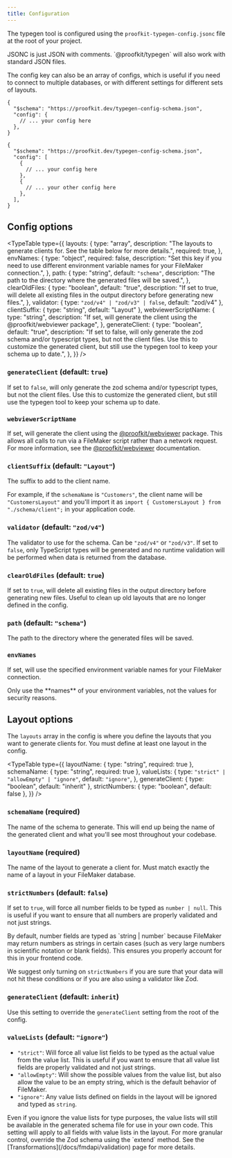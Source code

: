 ```yaml
---
title: Configuration
---
```



The typegen tool is configured using the `proofkit-typegen-config.jsonc` file at the root of your project. 

<Callout type="info">
  JSONC is just JSON with comments. `@proofkit/typegen` will also work with
  standard JSON files.
</Callout>

  The config key can also be an array of configs, which is useful if you need to connect to multiple databases, or with different settings for different sets of layouts.


```jsonc title="proofkit-typegen-config.jsonc" tab="Single config"
{
  "$schema": "https://proofkit.dev/typegen-config-schema.json",
  "config": {
    // ... your config here
  },
}
```

```jsonc title="proofkit-typegen-config.jsonc" tab="Multiple configs"
{
  "$schema": "https://proofkit.dev/typegen-config-schema.json",
  "config": [
    {
      // ... your config here
    },
    {
      // ... your other config here
    },
  ],
}
```


## Config options

<TypeTable
  type={{
    layouts: {
      type: "array",
      description:
        "The layouts to generate clients for. See the table below for more details.",
      required: true,
    },
    envNames: {
      type: "object",
      required: false,
      description:
        "Set this key if you need to use different environment variable names for your FileMaker connection.",
    },
    path: {
      type: "string",
      default: `"schema"`,
      description:
        "The path to the directory where the generated files will be saved.",
    },
    clearOldFiles: {
      type: "boolean",
      default: "true",
      description:
        "If set to true, will delete all existing files in the output directory before generating new files.",
    },
    validator: { type: `"zod/v4" | "zod/v3" | false`, default: "zod/v4" },
    clientSuffix: { type: "string", default: "Layout" },
    webviewerScriptName: {
      type: "string",
      description:
        "If set, will generate the client using the @proofkit/webviewer package",
    },
    generateClient: {
      type: "boolean",
      default: "true",
      description:
        "If set to false, will only generate the zod schema and/or typescript types, but not the client files. Use this to customize the generated client, but still use the typegen tool to keep your schema up to date.",
    },
  }}
/>

### `generateClient` (default: `true`)
If set to `false`, will only generate the zod schema and/or typescript types, but not the client files. Use this to customize the generated client, but still use the typegen tool to keep your schema up to date.

### `webviewerScriptName`
If set, will generate the client using the [@proofkit/webviewer](/docs/webviewer) package. This allows all calls to run via a FileMaker script rather than a network request. For more information, see the [@proofkit/webviewer](/docs/webviewer) documentation.

### `clientSuffix` (default: `"Layout"`)
The suffix to add to the client name.

For example, if the `schemaName` is `"Customers"`, the client name will be `"CustomersLayout"` and you'll import it as `import { CustomersLayout } from "./schema/client";` in your application code.

### `validator` (default: `"zod/v4"`)
The validator to use for the schema. Can be `"zod/v4"` or `"zod/v3"`. If set to `false`, only TypeScript types will be generated and no runtime validation will be performed when data is returned from the database.

### `clearOldFiles` (default: `true`)
If set to `true`, will delete all existing files in the output directory before generating new files. Useful to clean up old layouts that are no longer defined in the config.

### `path` (default: `"schema"`)
The path to the directory where the generated files will be saved.

### `envNames` 
If set, will use the specified environment variable names for your FileMaker connection.

<Callout type="warn">
  Only use the **names** of your environment variables, not the values for security reasons.
</Callout>

## Layout options
The `layouts` array in the config is where you define the layouts that you want to generate clients for. You must define at least one layout in the config.

<TypeTable
  type={{
    layoutName: { type: "string", required: true },
    schemaName: { type: "string", required: true },
    valueLists: {
      type: `"strict" | "allowEmpty" | "ignore"`,
      default: `"ignore"`,
    },
    generateClient: { type: "boolean", default: "inherit" },
    strictNumbers: { type: "boolean", default: false },
  }}
/>

### `schemaName` (required)
The name of the schema to generate. This will end up being the name of the generated client and what you'll see most throughout your codebase.

### `layoutName` (required)
The name of the layout to generate a client for. Must match exactly the name of a layout in your FileMaker database.

### `strictNumbers` (default: `false`)
If set to `true`, will force all number fields to be typed as `number | null`. This is useful if you want to ensure that all numbers are properly validated and not just strings.

<Callout type="info">
By default, number fields are typed as `string | number` because FileMaker may return numbers as strings in certain cases (such as very large numbers in scientific notation or blank fields). This ensures you properly account for this in your frontend code.

We suggest only turning on `strictNumbers` if you are sure that your data will not hit these conditions or if you are also using a validator like Zod.
</Callout>

### `generateClient` (default: `inherit`)
Use this setting to override the `generateClient` setting from the root of the config.

### `valueLists` (default: `"ignore"`)
- `"strict"`: Will force all value list fields to be typed as the actual value from the value list. This is useful if you want to ensure that all value list fields are properly validated and not just strings.
- `"allowEmpty"`: Will show the possible values from the value list, but also allow the value to be an empty string, which is the default behavior of FileMaker.
- `"ignore"`: Any value lists defined on fields in the layout will be ignored and typed as `string`.

<Callout type="info">
Even if you ignore the value lists for type purposes, the value lists will still be available in the generated schema file for use in your own code.
</Callout>

<Callout type="info">
  This setting will apply to all fields with value lists in the layout. For more granular control, override the Zod schema using the `extend` method. See the [Transformations](/docs/fmdapi/validation) page for more details.
</Callout>